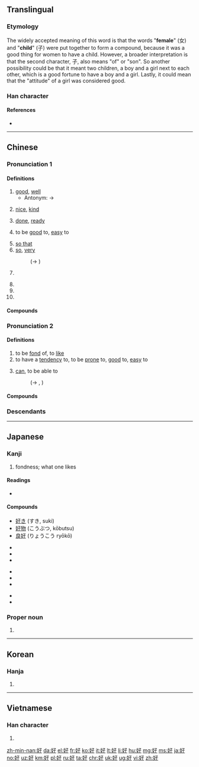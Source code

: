 {{also|女子}}
==Translingual==
{{stroke order|type=animate}}

===Etymology===
{{Han etyl}}
{{Han compound|女|子|t1=woman|t2=child|ls=ic}}

The widely accepted meaning of this word is that the words "'''female'''" (女) and "'''child'''" (子) were put together to form a compound, because it was a good thing for women to have a child. However, a broader interpretation is that the second character, 子, also means "of" or "son". So another possibility could be that it meant two children, a boy and a girl next to each other, which is a good fortune to have a boy and a girl. Lastly, it could mean that the "attitude" of a girl was considered good.

===Han character===
{{Han char|rn=38|rad=女|as=03|sn=6|four=47447|canj=VND|ids=⿰女子}}

====References====
* {{Han ref|kx=0255.110|dkj=06053|dj=0518.120|hdz=21028.010|uh=597D|ud=22909|bh=A66E|bd=42606}}

----

==Chinese==
{{zh-forms}}

===Pronunciation 1===
{{zh-pron
|m=hǎo
|ma=y
|c=hou2
|ca=y
|h=pfs=hó
|mn=hó
|w=2hau
|mc=1
|oc=1,1
|cat=a,adv,v
}}

====Definitions====
{{zh-hanzi}}

# [[good]], [[well]]
#* Antonym: → {{zh-l|壞|bad}}
#: {{zh-usex|你 '''好''' 嗎？|How are you?}}
#: {{zh-usex|真 是 個 '''好''' 主意！|That's a '''good''' idea!}}
# [[nice]], [[kind]]
#: {{zh-usex|他們 對 我 很 '''好'''。|They are very '''kind''' to me.}}
# [[done]], [[ready]]
#: {{zh-usex|我 就 要 '''好''' 了。|I'll be '''ready''' very soon.}}
# to be [[good]] to, [[easy]] to
#: {{zh-usex|這 水龍頭 '''好''' 擰。|This tap turns '''easily'''.}}
# [[so that]]
# [[so]], [[very]]
#: (→ {{zh-l|很}})
#: {{zh-usex|我 個 中文 老師 '''好''' 好 人 㗎！|My Chinese teacher is a '''very''' nice person!|tr=ngo5 go3 zung1 man4 lou5 si1 '''hou2''' hou2 jan4 gaa2!|C-GZ}}
# {{rfdef|lang=zh}}
#: {{zh-l|好吃|delicious}}
#: {{zh-l|好用|a joy to use}}
#: {{zh-l|好聽|pleasurable to listen to}}
# {{non-gloss definition|Particle used after verbs to denote the completion or near-completion of an action.|lang=zh}}
# {{non-gloss definition|Particle denoting agreement, support or wish to terminate a conversation.|lang=zh}}
# {{non-gloss definition|Particle denoting dissatisfaction in ironical sentences.|lang=zh}}

====Compounds====
{{der3
|{{zh-l|好比}}
|{{zh-l|好不}}
|{{zh-l|好不容易}}
|{{zh-l|好吃}}
|{{zh-l|好醜}}
|{{zh-l|好處}}
|{{zh-l|好處費}}
|{{zh-l|好歹}}
|{{zh-l|好的}}
|{{zh-l|好端端}}
|{{zh-l|好多}}
|{{zh-l|好法}}
|{{zh-l|好感}}
|{{zh-l|好過}}
|{{zh-l|好漢}}
|{{zh-l|好好}}
|{{zh-l|好好先生}}
|{{zh-l|好喝}}
|{{zh-l|好話}}
|{{zh-l|好壞}}
|{{zh-l|好貨}}
|{{zh-l|好幾}}
|{{zh-l|好傢伙}}
|{{zh-l|好景不長}}
|{{zh-l|好久}}
|{{zh-l|好看}}
|{{zh-l|好賴}}
|{{zh-l|好了傷疤忘了痛}}
|{{zh-l|好力寶}}
|{{zh-l|好臉}}
|{{zh-l|好馬不吃回頭草}}
|{{zh-l|好孬}}
|{{zh-l|好評}}
|{{zh-l|好氣}}
|{{zh-l|好球}}
|{{zh-l|好兒}}
|{{zh-l|好惹}}
|{{zh-l|好人}}
|{{zh-l|好人好事}}
|{{zh-l|好人家}}
|{{zh-l|好日子}}
|{{zh-l|好容易}}
|{{zh-l|好上加好}}
|{{zh-l|好生}}
|{{zh-l|好聲好氣}}
|{{zh-l|好使}}
|{{zh-l|好事}}
|{{zh-l|好事不出門，惡事傳千里}}
|{{zh-l|好事不宜遲}}
|{{zh-l|好事多磨}}
|{{zh-l|好手}}
|{{zh-l|好受}}
|{{zh-l|好說}}
|{{zh-l|好說歹說}}
|{{zh-l|好說話}}
|{{zh-l|好死}}
|{{zh-l|好似}}
|{{zh-l|好天}}
|{{zh-l|好聽}}
|{{zh-l|好玩}}
|{{zh-l|好聞}}
|{{zh-l|好戲}}
|{{zh-l|好像}}
|{{zh-l|好小子}}
|{{zh-l|好笑}}
|{{zh-l|好些}}
|{{zh-l|好心}}
|{{zh-l|好心不得好報}}
|{{zh-l|好性}}
|{{zh-l|好樣}}
|{{zh-l|好意}}
|{{zh-l|好意思}}
|{{zh-l|好用}}
|{{zh-l|好友}}
|{{zh-l|好運}}
|{{zh-l|好在}}
|{{zh-l|好找}}
|{{zh-l|好轉}}
|{{zh-l|好自為之}}
|{{zh-l|好走}}
|{{zh-l|好食}}
}}

===Pronunciation 2===
{{zh-pron
|m=hào,a=y
|c=hou3
|h=pfs=hau
|mn=hòⁿ
|w=2hau
|mc=2
|oc=2,2
|cat=v
}}

====Definitions====
{{zh-hanzi}}

# to be [[fond]] of, to [[like]]
# to have a [[tendency]] to, to be [[prone]] to, [[good]] to, [[easy]] to
# {{context|dialectal Mandarin|Wu|lang=zh}} [[can]], to be able to
#: (→ {{zh-l|會}}, {{zh-l|可以}})
#: {{zh-usex|儂 '''好''' 流利 個 講 上海話 𠲎？|'''Can''' you speak Shanghainese fluently?|SH}}

====Compounds====
{{der3
|{{zh-l|好吃}}
|{{zh-l|好大喜功}}
|{{zh-l|好動}}
|{{zh-l|好高騖遠}}
|{{zh-l|好客}}
|{{zh-l|好奇}}
|{{zh-l|好強}}
|{{zh-l|好色}}
|{{zh-l|好尚}}
|{{zh-l|好勝}}
|{{zh-l|好事}}
|{{zh-l|好為人師}}
|{{zh-l|好惡}}
|{{zh-l|好行小惠}}
|{{zh-l|好學}}
|{{zh-l|好逸惡勞}}
|{{zh-l|好戰}}
|{{zh-l|好整以暇}}
}}

===Descendants===
{{Sinoxenic-word|好|こう|호|hảo|v2=háo}}

----

==Japanese==

===Kanji===
{{ja-kanji|grade=4|rs=女03}}

# fondness; what one likes

====Readings====
* {{ja-readings|on=[[こう]] (kō)|kun=[[このむ]] ([[好む]], konomu), [[すく]] ([[好く]], suku), [[よい]] (yoi)}}

====Compounds====
* [[好き]] (すき, suki)
* [[好物]] (こうぶつ, kōbutsu)
* [[良好]] (りょうこう ryōkō)
{{top3}}
* {{l|ja|sc=Jpan|愛好|tr=あいこう, aikō}}
* {{l|ja|sc=Jpan|良好|tr=りょうこう, ryōkō}}
* {{l|ja|sc=Jpan|友好|tr=ゆうこう, yūkō}}
{{mid3}}
* {{l|ja|sc=Jpan|嗜好品|tr=しこうひん, shikōhin}}
* {{l|ja|sc=Jpan|好感|tr=こうかん, kōkan}}
* {{l|ja|sc=Jpan|好転|tr=こうてん, kōten}}
{{mid3}}
* {{l|ja|sc=Jpan|好感度|tr=こうかんど, kōkando}}
* {{l|ja|sc=Jpan|好事|tr=こうず, kōzu}}
{{bottom}}

===Proper noun===
{{ja-pos|proper|よしみ}}

# {{given name|male|lang=ja|sort=よしみ}}

----

==Korean==

===Hanja===
{{ko-hanja|hangeul=호|rv=ho|mr=ho}}

# {{defn|lang=ko|sort=女03}}

----

==Vietnamese==

===Han character===
{{vi-hantu|[[hảo]], [[háo]], [[háu]], [[hão]], [[hếu]], [[hiếu]], [[hấu]], [[hẩu]]|rs=女03}}

# {{defn|lang=vi|sort=女03}}

[[zh-min-nan:好]]
[[da:好]]
[[el:好]]
[[fr:好]]
[[ko:好]]
[[it:好]]
[[lt:好]]
[[li:好]]
[[hu:好]]
[[mg:好]]
[[ms:好]]
[[ja:好]]
[[no:好]]
[[uz:好]]
[[km:好]]
[[pl:好]]
[[ru:好]]
[[ta:好]]
[[chr:好]]
[[uk:好]]
[[ug:好]]
[[vi:好]]
[[zh:好]]
